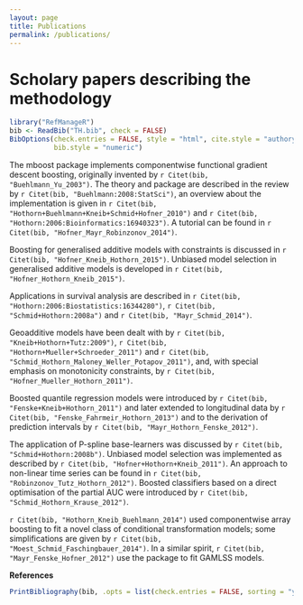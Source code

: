 ---
layout: page
title: Publications
permalink: /publications/
---

Scholary papers describing the methodology
========================================================

```{r setup, include = FALSE, cache = FALSE}
library("RefManageR")
bib <- ReadBib("TH.bib", check = FALSE)
BibOptions(check.entries = FALSE, style = "html", cite.style = "authoryear",
           bib.style = "numeric")
```
The mboost package implements componentwise functional gradient descent
boosting, originally invented by `r Citet(bib, "Buehlmann_Yu_2003")`.
The theory and package are described in the review by
`r Citet(bib, "Buehlmann:2008:StatSci")`, an overview about the implementation
is given in `r Citet(bib, "Hothorn+Buehlmann+Kneib+Schmid+Hofner_2010")`
and `r Citet(bib, "Hothorn:2006:Bioinformatics:16940323")`. A tutorial
can be found in `r Citet(bib, "Hofner_Mayr_Robinzonov_2014")`.

Boosting for generalised additive models with constraints is discussed in
`r Citet(bib, "Hofner_Kneib_Hothorn_2015")`. Unbiased model selection in
generalised additive models is developed in `r Citet(bib, "Hofner_Hothorn_Kneib_2015")`.

Applications in survival analysis are described in
`r Citet(bib, "Hothorn:2006:Biostatistics:16344280")`,
`r Citet(bib, "Schmid+Hothorn:2008a")` and `r Citet(bib, "Mayr_Schmid_2014")`.

Geoadditive models have been dealt with by 
`r Citet(bib, "Kneib+Hothorn+Tutz:2009")`,
`r Citet(bib, "Hothorn+Mueller+Schroeder_2011")` and `r Citet(bib, "Schmid_Hothorn_Maloney_Weller_Potapov_2011")`, and, with special emphasis
on monotonicity constraints, by `r Citet(bib, "Hofner_Mueller_Hothorn_2011")`.

Boosted quantile regression models were introduced by
`r Citet(bib, "Fenske+Kneib+Hothorn_2011")` and later extended
to longitudinal data by `r Citet(bib, "Fenske_Fahrmeir_Hothorn_2013")`
and to the derivation of prediction intervals by
`r Citet(bib, "Mayr_Hothorn_Fenske_2012")`.

The application of P-spline base-learners was discussed by
`r Citet(bib, "Schmid+Hothorn:2008b")`. Unbiased model selection
was implemented as described by `r Citet(bib, "Hofner+Hothorn+Kneib_2011")`.
An approach to non-linear time series can be found in
`r Citet(bib, "Robinzonov_Tutz_Hothorn_2012")`.
Boosted classifiers based on a direct optimisation of the partial AUC were
introduced by `r Citet(bib, "Schmid_Hothorn_Krause_2012")`.

`r Citet(bib, "Hothorn_Kneib_Buehlmann_2014")` used componentwise array
boosting to fit a novel class of conditional transformation models; 
some simplifications are given by `r Citet(bib, "Moest_Schmid_Faschingbauer_2014")`.
In a similar spirit, `r Citet(bib, "Mayr_Fenske_Hofner_2012")` use the 
package to fit GAMLSS models.

**References**

```{r results = "asis", echo = FALSE}
PrintBibliography(bib, .opts = list(check.entries = FALSE, sorting = "ynt"))
```
